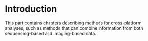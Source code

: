 # Introduction {#sec-crs-introduction}

This part contains chapters describing methods for cross-platform analyses, such as methods that can combine information from both sequencing-based and imaging-based data.
